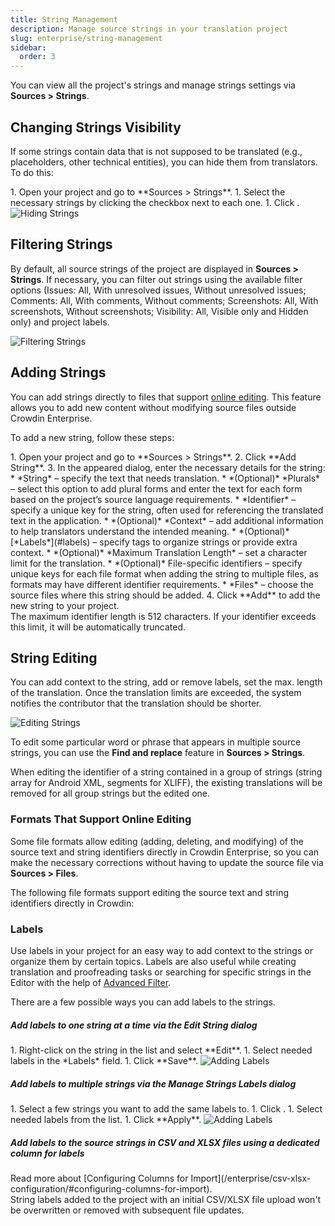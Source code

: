 ```yaml
---
title: String Management
description: Manage source strings in your translation project
slug: enterprise/string-management
sidebar:
  order: 3
---
```



You can view all the project's strings and manage strings settings via **Sources > Strings**.

## Changing Strings Visibility

If some strings contain data that is not supposed to be translated (e.g., placeholders, other technical entities), you can hide them from translators. To do this:

<Steps>
  1. Open your project and go to **Sources > Strings**.
  1. Select the necessary strings by clicking the checkbox next to each one.
  1. Click <Icon name="mdi:eye-off" class="inline-icon" />.
</Steps>

<Image src={stringHide} alt="Hiding Strings" />

## Filtering Strings

By default, all source strings of the project are displayed in **Sources > Strings**. If necessary, you can filter out strings using the available filter options (Issues: All, With unresolved issues, Without unresolved issues; Comments: All, With comments, Without comments; Screenshots: All, With screenshots, Without screenshots; Visibility: All, Visible only and Hidden only) and project labels.

<Image src={stringFilter} alt="Filtering Strings" />

## Adding Strings

You can add strings directly to files that support [online editing](#formats-that-support-online-editing). This feature allows you to add new content without modifying source files outside Crowdin Enterprise.

To add a new string, follow these steps:

<Steps>
  1. Open your project and go to **Sources > Strings**.
  2. Click **Add String**.
  3. In the appeared dialog, enter the necessary details for the string:
      * *String* &ndash; specify the text that needs translation.
      * *(Optional)* *Plurals* &ndash; select this option to add plural forms and enter the text for each form based on the project’s source language requirements.
      * *Identifier* &ndash; specify a unique key for the string, often used for referencing the translated text in the application.
      * *(Optional)* *Context* &ndash; add additional information to help translators understand the intended meaning.
      * *(Optional)* [*Labels*](#labels) &ndash; specify tags to organize strings or provide extra context.
      * *(Optional)* *Maximum Translation Length* &ndash; set a character limit for the translation.
      * *(Optional)* File-specific identifiers &ndash; specify unique keys for each file format when adding the string to multiple files, as formats may have different identifier requirements.
      * *Files* &ndash; choose the source files where this string should be added.
  4. Click **Add** to add the new string to your project.
</Steps>

<Aside type="caution" title="Limitations">
  The maximum identifier length is 512 characters. If your identifier exceeds this limit, it will be automatically truncated.
</Aside>

## String Editing

You can add context to the string, add or remove labels, set the max. length of the translation. Once the translation limits are exceeded, the system notifies the contributor that the translation should be shorter.

<Image src={stringEdit} alt="Editing Strings" class="width-lg crowdin-modal" />

To edit some particular word or phrase that appears in multiple source strings, you can use the <Icon name="mdi:find-replace" class="inline-icon" /> **Find and replace** feature in **Sources > Strings**.

<Aside type="caution">
  When editing the identifier of a string contained in a group of strings (string array for Android XML, segments for XLIFF), the existing translations will be removed for all group strings but the edited one.
</Aside>

### Formats That Support Online Editing

Some file formats allow editing (adding, deleting, and modifying) of the source text and string identifiers directly in Crowdin Enterprise, so you can make the necessary corrections without having to update the source file via **Sources > Files**.

The following file formats support editing the source text and string identifiers directly in Crowdin:

<Include file="editable-formats-list.mdx" />

### Labels

Use labels in your project for an easy way to add context to the strings or organize them by certain topics. Labels are also useful while creating translation and proofreading tasks or searching for specific strings in the Editor with the help of [Advanced Filter](/enterprise/online-editor/#advanced-filter).

<LinkCard
  title="Managing Project Labels"
  description="Learn how to make your Crowdin project labels."
  href="/enterprise/project-settings/labels/"
/>

There are a few possible ways you can add labels to the strings.

##### Add labels to one string at a time via the *Edit String* dialog

<Steps>
  1. Right-click on the string in the list and select **Edit**.
  1. Select needed labels in the *Labels* field.
  1. Click **Save**. <Image src={labelsAddingToOneString} alt="Adding Labels" class="width-lg crowdin-modal" />
</Steps>

##### Add labels to multiple strings via the *Manage Strings Labels* dialog

<Steps>
  1. Select a few strings you want to add the same labels to.
  1. Click <Icon name="mdi:label" class="inline-icon" />.
  1. Select needed labels from the list.
  1. Click **Apply**. <Image src={labelsAddingToMultipleStrings} alt="Adding Labels" />
</Steps>

##### Add labels to the source strings in CSV and XLSX files using a dedicated column for labels

<ReadMore>
  Read more about [Configuring Columns for Import](/enterprise/csv-xlsx-configuration/#configuring-columns-for-import).
</ReadMore>

<Aside>
  String labels added to the project with an initial CSV/XLSX file upload won't be overwritten or removed with subsequent file updates.
</Aside>
